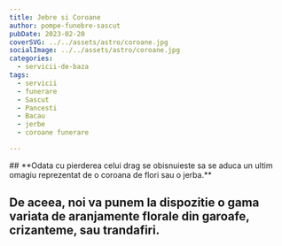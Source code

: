```yaml
---
title: Jebre si Coroane
author: pompe-funebre-sascut
pubDate: 2023-02-20
coverSVG: ../../assets/astro/coroane.jpg
socialImage: ../../assets/astro/coroane.jpg
categories:
  - servicii-de-baza
tags:
  - servicii
  - funerare
  - Sascut
  - Pancesti
  - Bacau
  - jerbe
  - coroane funerare

---
```




<div style={{ marginTop: '2rem', marginBottom: '2rem', fontSize: '1.3rem', textAlign: 'center' }}>
## **Odata cu pierderea celui drag se obisnuieste sa se aduca un ultim omagiu reprezentat de o coroana de flori sau o jerba.**

## **De aceea, noi va punem la dispozitie o gama variata de aranjamente florale din garoafe, crizanteme, sau trandafiri.**
</div>

<Gallery folder='coroane'/>

